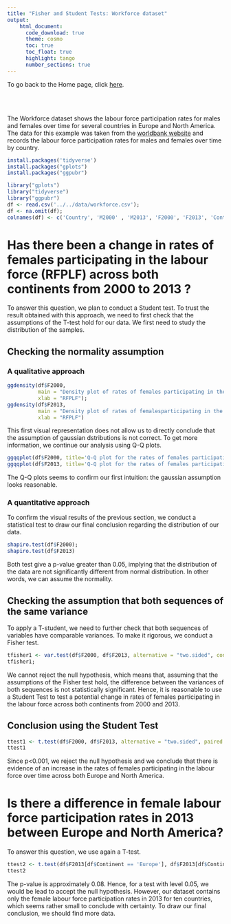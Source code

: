 ```yaml
---
title: "Fisher and Student Tests: Workforce dataset"
output:
    html_document:
      code_download: true    
      theme: cosmo
      toc: true
      toc_float: true
      highlight: tango
      number_sections: true
---
```


To go back to the Home page, click [here](https://quentin-duchemin.github.io/ENPC-SDA/).

<br></br>

The Workforce dataset shows the labour force participation rates for males and females over time for several countries in Europe and North America. The data for this example was taken from the [worldbank website](http://wdi.worldbank.org/table/2.2) and records the labour force participation rates for males and females over time by country.

```r
install.packages('tidyverse')
install.packages("gplots")
install.packages("ggpubr")
```

```r
library("gplots")
library("tidyverse")
library("ggpubr")
df <- read.csv('../../data/workforce.csv');
df <- na.omit(df);
colnames(df) <- c('Country', 'M2000' , 'M2013', 'F2000', 'F2013', 'Continent');
```


# Has there  been  a  change  in  rates  of females  participating  in  the  labour  force (RFPLF)  across  both  continents  from  2000  to 2013 ?


To answer this question, we plan to conduct a Student test. To trust the result obtained with this approach, we need to first check that the assumptions of the T-test hold for our data.
We first need to study the distribution of the samples.

## Checking the normality assumption

### A qualitative approach

```r
ggdensity(df$F2000, 
          main = "Density plot of rates of females participating in the labour force in 2000",
          xlab = "RFPLF");
ggdensity(df$F2013, 
          main = "Density plot of rates of femalesparticipating in the labour force in 2013",
          xlab = "RFPLF")
```

This first visual representation does not allow us to directly conclude that the assumption of gaussian dstributions is not correct. To get more information, we continue our analysis using Q-Q plots.

```r
ggqqplot(df$F2000, title='Q-Q plot for the rates of females participating in the labour force in 2000');
ggqqplot(df$F2013, title='Q-Q plot for the rates of females participating in the labour force in 2013')
```

The Q-Q plots seems to confirm our first intuition: the gaussian assumption looks reasonable.

### A quantitative approach

To confirm the visual results of the previous section, we conduct a statistical test to draw our final conclusion regarding the distribution of our data.


```r
shapiro.test(df$F2000);
shapiro.test(df$F2013)
```

Both test give a p-value greater than 0.05, implying that the distribution of the data are not significantly different from normal distribution. In other words, we can assume the normality.

## Checking the assumption that both sequences of the same variance

To apply a T-student, we need to further check that both sequences of variables have comparable variances. To make it rigorous, we conduct a Fisher test.

```r
tfisher1 <- var.test(df$F2000, df$F2013, alternative = "two.sided", conf.level = 0.95);
tfisher1;   
```

We cannot reject the null hypothesis, which means that, assuming that the assumptions of the Fisher test hold, the difference between the variances of both sequences is not statistically significant. 
Hence, it is reasonable to use a Student Test to test a potential change in rates of females participating in the labour force across both continents from 2000 and 2013.

## Conclusion using the Student Test

```r
ttest1 <- t.test(df$F2000, df$F2013, alternative = "two.sided", paired = TRUE, conf.level = 0.95)
ttest1
```

Since p<0.001,  we reject the null hypothesis and we conclude that there is evidence of an increase in the rates of females participating in the labour force over time across both Europe and North America.


# Is there a difference in female labour force participation rates in 2013 between Europe and North America?

To answer this question, we use again a T-test.

```r
ttest2 <- t.test(df$F2013[df$Continent == 'Europe'], df$F2013[df$Continent != 'Europe'], alternative = "two.sided", conf.level = 0.95)
ttest2
```

The p-value is approximately 0.08. Hence, for a test with level 0.05, we would be lead to accept the null hypothesis.
However, our dataset contains only the female labour force participation rates in 2013 for ten countries, which seems rather small to conclude with certainty. To draw our final conclusion, we should find more data.



